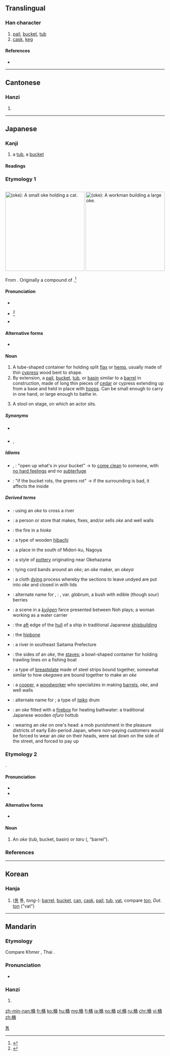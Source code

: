 ==Translingual==

===Han character===
{{Han char|rn=75|rad=木|as=07|sn=11|four=47927|canj=DNIB|ids=⿰木甬}}

# [[pail]], [[bucket]], [[tub]]
# [[cask]], [[keg]]

====References====
* {{Han ref|kx=0527.100|dkj=14811|dj=0916.040|hdz=21222.060|uh=6876|ud=26742|bh=B1ED|bd=45549}}

----

==Cantonese==

===Hanzi===
{{yue-hanzi|jyut=tung2|y=tung2}}

# {{defn|lang=yue|sort=木07}}

----

==Japanese==

===Kanji===
{{ja-kanji|grade=n|rs=木07}}

# a [[tub]], a [[bucket]]

====Readings====
{{ja-readings
|goon=[[つう]] (tsū)
|kanon=[[とう]] (tō)
|kanyoon=[[よう]] (yō)
|kun=[[おけ]] (oke), [[こが]] (koga)
|nanori=[[おけ]] (oke), [[あきら]] (akira), [[おけざき]] (okezaki), [[とうず]] (tōzu)
}}

===Etymology 1===
<div style="float:right;">
{{wikipedia|lang=ja}}
[[File:Oke_neko.jpg|thumb|250px|{{lang|ja|桶}} (''oke''): A small '''''oke''''' holding a cat.]]
[[File:Fujimi_Fuji_view_field_in_the_Owari_province.jpg|thumb|250px|{{lang|ja|桶}} (''oke''): A workman building a large '''''oke'''''.]]
</div>
{{ja-kanjitab|おけ|yomi=kun}}
From {{etyl|ojp|ja|sort=おけ}}.  Originally a compound of {{compound|lang=ja|sort=おけ|麻|tr1=o|t1=flax, ramie|笥|tr2=ke|t2=a container, especially for foodstuffs or tableware}}.<ref name="KDJ">{{R:Kokugo Dai Jiten}}</ref>

====Pronunciation====
* {{l|ja|sc=Latn|訓読み|Kun'yomi}}
* {{ja-accent-common|a|お|け}}<ref>{{R:NHK Hatsuon}}</ref>
* {{IPA|lang=ja|[o̞ke̞]}}

====Alternative forms====
* {{ja-l|麻笥}}

====Noun====
{{ja-noun|k|hira=おけ|rom=oke|hhira=をけ}}

# A tube-shaped container for holding split [[flax]] or [[hemp]], usually made of thin [[cypress]] wood bent to shape.
# By extension, a [[pail]], [[bucket]], [[tub]], or [[basin]] similar to a [[barrel]] in construction, made of long thin pieces of [[cedar]] or cypress extending up from a base and held in place with [[hoop]]s.  Can be small enough to carry in one hand, or large enough to bathe in.
# {{context|lang=ja|sort=おけ|Noh theater}} A stool on stage, on which an actor sits.

=====Synonyms=====
* {{sense|bucket}} {{ja-l|バケツ||baketsu}}
* {{sense|stool}} {{ja-l|床几|しょうぎ|shōgi}}, {{ja-l|鬘桶|かつらおけ|katsura oke}}

=====Idioms=====
{{der-top|Idioms}}
* {{ja-l|桶な物打ち明ける|おけなものうちあける|oke na mono uchiakeru}}, {{l|ja|桶の物打ち明ける|tr=[[おけのものうちあける]], ''[[oke no mono uchiakeru]]''}}: "open up what's in your bucket" → to [[come clean]] to someone, with [[no hard feelings]] and no [[subterfuge]]
* {{ja-l|桶が腐れば菜が腐る|おけがくさればながくさる|oke ga kusareba na ga kusaru}}: "if the bucket rots, the greens rot" → if the surrounding is bad, it affects the inside
{{der-bottom}}

=====Derived terms=====
{{der-top}}
* {{ja-l|桶越し|おけごし|okegoshi}}: using an ''oke'' to cross a river
* {{ja-l|桶屋|おけや|okeya}}: a person or store that makes, fixes, and/or sells ''oke'' and well walls
* {{ja-l|桶火|おけび|okebi}}: the fire in a ''hioke''
* {{ja-l|火桶|ひおけ|hioke}}: a type of wooden [[hibachi]]
* {{ja-l|桶狭間|おけはざま|Okehazama}}: a place in the south of Midori-ku, Nagoya
* {{ja-l|桶狭間焼き|おけはざまやき|Okehazama-yaki}}: a style of [[pottery]] originating near Okehazama
* {{ja-l|桶結い|おけゆい|okeyui}}: tying cord bands around an ''oke''; an ''oke'' maker, an ''okeya''
* {{ja-l|桶絞り|おけしぼり|okeshibori}}: a cloth [[dying]] process whereby the sections to leave undyed are put into ''oke'' and closed in with lids
* {{ja-l|桶酸い|おけすい|okesui}}: alternate name for {{ja-l|酢の木}}, {{ja-l|酢木|すのき|sunoki}}: {{taxlink|Vaccinium smallii|species|noshow=1}}, var. ''glabrum'', a bush with edible (though sour) berries
* {{ja-l|桶取り|おけとり|oketori}}: a scene in a ''[[狂言#Japanese|kyōgen]]'' farce presented between Noh plays; a woman working as a water carrier
* {{ja-l|桶尻|おけじり|okejiri}}: the [[aft]] edge of the [[hull]] of a ship in traditional Japanese [[shipbuilding]]
* {{ja-l|桶据え|おけすえ|okesue}}: the [[hipbone]]
* {{ja-l|桶川|おけがわ|Okegawa}}: a river in southeast Saitama Prefecture
* {{ja-l|桶側|おけがわ|okegawa}}: the sides of an ''oke'', the [[stave]]s; a bowl-shaped container for holding trawling lines on a fishing boat
* {{ja-l|桶側胴|おけがわどう|okegawa dō}}: a type of [[breastplate]] made of steel strips bound together, somewhat similar to how ''okegawa'' are bound together to make an ''oke''
* {{ja-l|桶大工|おけだいく|oke daiku}}: a [[cooper]], a [[woodworker]] who specializes in making [[barrel]]s, ''oke'', and well walls
* {{ja-l|桶胴|おけどう|oke dō}}: alternate name for {{ja-l|桶側胴|tr=''okegawa dō''}}; a type of ''[[taiko]]'' drum
* {{ja-l|桶風呂|おけぶろ|okeburo}}: an ''oke'' fitted with a [[firebox]] for heating bathwater: a traditional Japanese wooden ''ofuro'' hottub
* {{ja-l|桶伏せ|おけぶせ|okebuse}}: wearing an ''oke'' on one's head: a mob punishment in the pleasure districts of early Edo-period Japan, where non-paying customers would be forced to wear an ''oke'' on their heads, were sat down on the side of the street, and forced to pay up
{{der-bottom}}

===Etymology 2===
{{ja-kanjitab|こが|yomi=kun}}
{{unk.|lang=ja|sort=こが}}.

====Pronunciation====
* {{l|ja|sc=Latn|訓読み|Kun'yomi}}
* {{IPA|lang=ja|[ko̞ɡa̠]|[ko̞ŋa̠]}}

====Alternative forms====
* {{ja-l|榼}} {{qualifier|rare}}

====Noun====
{{ja-noun|こが}}

# An ''oke'' (tub, bucket, basin) or ''taru'' ({{ja-l|樽}}, “barrel”).

===References===
<references/>

----

==Korean==

===Hanja===
{{ko-hanja|hangeul=[[통]], [[용]]|eumhun=|rv=tong, yong|mr=t'ong, yong|y=thong, yong}}

# ([[통]] 통, ''tong-''): [[barrel]], [[bucket]], [[can]], [[cask]], [[pail]], [[tub]], [[vat]], compare [[ton]], ''Dut.'' [[ton]] ("vat") 

[[Category:Hanja readings|통]]

----

==Mandarin==

===Etymology===
Compare Khmer {{term|ថាំង|tr=tung|lang=km}}, Thai {{term|ถัง|tr=tăng|lang=th}}.

===Pronunciation===
* {{audio|Zh-tong.ogg|Audio|lang=cmn}}

===Hanzi===
{{cmn-hanzi|pin=[[tǒng]] ([[tong3]])|wg=t'ung<sup>3</sup>}}

# {{defn|lang=cmn|sort=木07}}

[[zh-min-nan:桶]]
[[fr:桶]]
[[ko:桶]]
[[hu:桶]]
[[mg:桶]]
[[fj:桶]]
[[ja:桶]]
[[no:桶]]
[[pl:桶]]
[[ru:桶]]
[[chr:桶]]
[[vi:桶]]
[[zh:桶]]